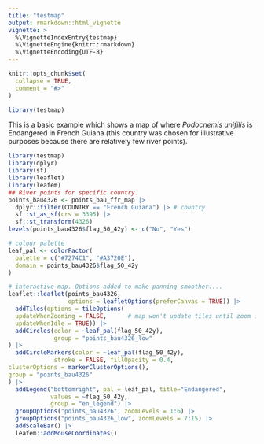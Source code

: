 ```yaml
---
title: "testmap"
output: rmarkdown::html_vignette
vignette: >
  %\VignetteIndexEntry{testmap}
  %\VignetteEngine{knitr::rmarkdown}
  %\VignetteEncoding{UTF-8}
---
```


```r
knitr::opts_chunk$set(
  collapse = TRUE,
  comment = "#>"
)
```

```r
library(testmap)
```

This is a basic example which shows a map of where *Podocnemis unifilis* 
is Endangered in French Guiana (this country was chosen for illustrative 
purposes because there are relatively few river points).

```r
library(testmap)
library(dplyr)
library(sf)
library(leaflet)
library(leafem)
## River points for specific country.
points_bau4326 <- points_bau_ffr_map |> 
  dplyr::filter(COUNTRY == "French Guiana") |> # country
  sf::st_as_sf(crs = 3395) |> 
  sf::st_transform(4326) 
levels(points_bau4326$flag_50_42y) <- c("No", "Yes")

# colour palette
leaf_pal <- colorFactor(
  palette = c("#7274C1", "#A3720E"), 
  domain = points_bau4326$flag_50_42y
)

# interactive map. Options added to make panning smoother....
leaflet::leaflet(points_bau4326, 
                 options = leafletOptions(preferCanvas = TRUE)) |> 
  addTiles(options = tileOptions(
  updateWhenZooming = FALSE,      # map won't update tiles until zoom is done
  updateWhenIdle = TRUE)) |> 
  addCircles(color = ~leaf_pal(flag_50_42y), 
             group = "points_bau4326_low"
) |>  
  addCircleMarkers(color = ~leaf_pal(flag_50_42y), 
             stroke = FALSE, fillOpacity = 0.4, 
clusterOptions = markerClusterOptions(), 
group = "points_bau4326"
) |> 
  addLegend("bottomright", pal = leaf_pal, title="Endangered",
            values = ~flag_50_42y,
            group = "en_legend") |> 
  groupOptions("points_bau4326", zoomLevels = 1:6) |> 
  groupOptions("points_bau4326_low", zoomLevels = 7:15) |> 
  addScaleBar() |> 
  leafem::addMouseCoordinates()

```


